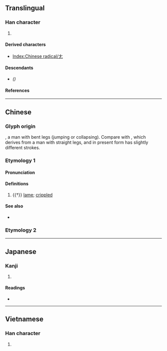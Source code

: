 {{also|ㄤ|尤|尣}}
{{character info/new}}
{{character info|0x2F875}}
==Translingual==
{{stroke order|type=animate}}

===Han character===
{{Han char|rn=43|rad=尢|as=00|sn=3|four=40010|canj=KU,XKU|ids=⿸𠂇乚}}

# {{mul-kangxi radical-def}}

====Derived characters====
* [[Index:Chinese radical/尢]]

====Descendants====
* {{l|mul|ㄤ}} ''({{w|Bopomofo|Zhuyin alphabet}})''

====References====
{{Han ref|kx=0298.020|dkj=07539|dj=0593.010|hdz=10551.100|uh=5C22}}

----

==Chinese==

===Glyph origin===
{{Han etyl}}
{{liushu|i}}, a man with bent legs (jumping or collapsing). Compare with {{zh-l|*大}}, which derives from a man with straight legs, and in present form has slightly different strokes.

===Etymology 1===
{{zh-forms|alt=兀,𡯁,尣,𡯂}}

====Pronunciation====
{{zh-pron
|m=wāng
|c=wong1
|h=
|mn=ong
|w=
|mc=y
|oc=
|cat=a
}}

====Definitions====
{{zh-hanzi}}

# {{†}} [[lame]]; [[crippled]]

====See also====
* {{zh-l|尪}} {{attn|zh|is this an alt form of 尪?}}

===Etymology 2===
{{zh-see|尤|v}}

----

==Japanese==

===Kanji===
{{ja-kanji|grade=9|rs=尢00}}

# {{rfdef|ja|sort=尢00}}

====Readings====
* {{ja-readings|on=[[おう]] (ō)|kun=[[あしなえ]] (ashinae), [[せむし]] (semushi)}}

----

==Vietnamese==

===Han character===
{{vi-hantu|[[uông]], [[vưu]]|rs=尢00}}

# {{rfdef|vi|sort=尢00}}

[[Category:CJKV radicals| ]]